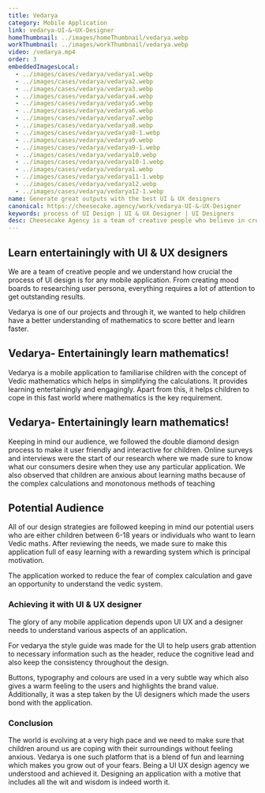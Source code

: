 ```yaml
---
title: Vedarya
category: Mobile Application
link: vedarya-UI-&-UX-Designer
homeThumbnail: ../images/homeThumbnail/vedarya.webp
workThumbnail: ../images/workThumbnail/vedarya.webp
video: /vedarya.mp4
order: 3
embeddedImagesLocal:
  - ../images/cases/vedarya/vedarya1.webp
  - ../images/cases/vedarya/vedarya2.webp
  - ../images/cases/vedarya/vedarya3.webp
  - ../images/cases/vedarya/vedarya4.webp
  - ../images/cases/vedarya/vedarya5.webp
  - ../images/cases/vedarya/vedarya6.webp
  - ../images/cases/vedarya/vedarya7.webp
  - ../images/cases/vedarya/vedarya8.webp
  - ../images/cases/vedarya/vedarya8-1.webp
  - ../images/cases/vedarya/vedarya9.webp
  - ../images/cases/vedarya/vedarya9-1.webp
  - ../images/cases/vedarya/vedarya10.webp
  - ../images/cases/vedarya/vedarya10-1.webp
  - ../images/cases/vedarya/vedarya1.webp
  - ../images/cases/vedarya/vedarya11-1.webp
  - ../images/cases/vedarya/vedarya12.webp
  - ../images/cases/vedarya/vedarya12-1.webp
name: Generate great outputs with the best UI & UX designers
canonical: https://cheesecake.agency/work/vedarya-UI-&-UX-Designer
keywords: process of UI Design | UI & UX Designer | UI Designers
desc: Cheesecake Agency is a team of creative people who believe in creating authentic UI & UX. Vedarya is one of our projects where we showed our process of UI designs.
---
```



<section className="info-container">
  <div className="info-wrapper">
    <div className="case-text">
      <h1>Learn entertainingly with UI & UX designers</h1>
      <p>
        We are a team of creative people and we understand how crucial the
        process of UI design is for any mobile application. From creating mood
        boards to researching user persona, everything requires a lot of
        attention to get outstanding results.
      </p>
      <p>
        Vedarya is one of our projects and through it, we wanted to help
        children have a better understanding of mathematics to score better and
        learn faster.
      </p>
    </div>
  </div>
</section>

<div>
  <GatsbyImage alt="" image={getImage(props.imgs[0])} />
  <GatsbyImage alt="" image={getImage(props.imgs[1])} />
</div>

<section className="info-container">
  <div className="info-wrapper">
    <div className="case-text">
      <h2>Vedarya- Entertainingly learn mathematics!</h2>
      <p>
        Vedarya is a mobile application to familiarise children with the concept
        of Vedic mathematics which helps in simplifying the calculations. It
        provides learning entertainingly and engagingly. Apart from this, it
        helps children to cope in this fast world where mathematics is the key
        requirement.
      </p>
    </div>
  </div>
</section>

<div>
  <GatsbyImage alt="" image={getImage(props.imgs[2])} />
  <GatsbyImage alt="" image={getImage(props.imgs[3])} />
</div>

<section className="info-container">
  <div className="info-wrapper">
    <div className="case-text">
      <h2>Vedarya- Entertainingly learn mathematics!</h2>
      <p>
        Keeping in mind our audience, we followed the double diamond design
        process to make it user friendly and interactive for children. Online
        surveys and interviews were the start of our research where we made sure
        to know what our consumers desire when they use any particular
        application. We also observed that children are anxious about learning
        maths because of the complex calculations and monotonous methods of
        teaching
      </p>
    </div>
  </div>
</section>

<div>
  <GatsbyImage alt="" image={getImage(props.imgs[4])} />
  <GatsbyImage alt="" image={getImage(props.imgs[5])} />
</div>

<section className="info-container">
  <div className="info-wrapper">
    <div className="case-text">
      <h2>Potential Audience</h2>
      <p>
        All of our design strategies are followed keeping in mind our potential
        users who are either children between 6-18 years or individuals who want
        to learn Vedic maths. After reviewing the needs, we made sure to make
        this application full of easy learning with a rewarding system which is
        principal motivation.
      </p>
    </div>
  </div>
</section>

<div>
  <GatsbyImage alt="" image={getImage(props.imgs[6])} />
</div>

<section className="info-container">
  <div className="info-wrapper">
    <div className="case-text">
      <p>
        The application worked to reduce the fear of complex calculation and
        gave an opportunity to understand the vedic system.
      </p>
    </div>
  </div>
</section>

<div>
  <GatsbyImage alt="" image={getImage(props.imgs[7])} />
  <GatsbyImage alt="" image={getImage(props.imgs[8])} />
  <GatsbyImage alt="" image={getImage(props.imgs[9])} />
  <GatsbyImage alt="" image={getImage(props.imgs[10])} />
</div>

<section className="info-container">
  <div className="info-wrapper">
    <div className="case-text">
      <h3>Achieving it with UI & UX designer</h3>
      <p>
        The glory of any mobile application depends upon UI UX and a designer
        needs to understand various aspects of an application.
      </p>
      <p>
        For vedarya the style guide was made for the UI to help users grab
        attention to necessary information such as the header, reduce the
        cognitive lead and also keep the consistency throughout the design.
      </p>
      <p>
        Buttons, typography and colours are used in a very subtle way which also
        gives a warm feeling to the users and highlights the brand value.
        Additionally, it was a step taken by the UI designers which made the
        users bond with the application.
      </p>
    </div>
  </div>
</section>

<div>
  <GatsbyImage alt="" image={getImage(props.imgs[11])} />
  <GatsbyImage alt="" image={getImage(props.imgs[12])} />
  <GatsbyImage alt="" image={getImage(props.imgs[13])} />
  <GatsbyImage alt="" image={getImage(props.imgs[14])} />
  <GatsbyImage alt="" image={getImage(props.imgs[15])} />
  <GatsbyImage alt="" image={getImage(props.imgs[16])} />
</div>

<section className="info-container">
  <div className="info-wrapper">
    <div className="case-text">
      <h3>Conclusion</h3>
      <p>
        The world is evolving at a very high pace and we need to make sure that
        children around us are coping with their surroundings without feeling
        anxious. Vedarya is one such platform that is a blend of fun and
        learning which makes you grow out of your fears. Being a UI UX design
        agency we understood and achieved it. Designing an application with a
        motive that includes all the wit and wisdom is indeed worth it.
      </p>
    </div>
  </div>
</section>
